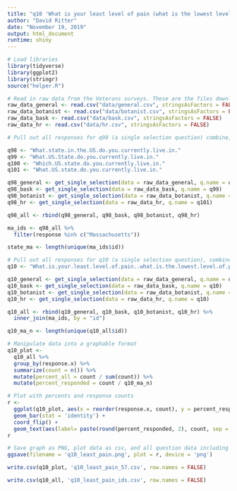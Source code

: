 ```yaml
---
title: "q10 'What is your least level of pain (what is the lowest level of pain you feel?)' (MA Veterans)"
author: "David Ritter"
date: "November 19, 2019"
output: html_document
runtime: shiny
---
```


```r
# Load libraries
library(tidyverse)
library(ggplot2)
library(stringr)
source("helper.R")
```

```r
# Read in raw data from the Veterans surveys. These are the files downloaded from survey monkey saved as a .csv
raw_data_general <- read.csv("data/general.csv", stringsAsFactors = FALSE)
raw_data_botanist <- read.csv("data/botanist.csv", stringsAsFactors = FALSE)
raw_data_bask <- read.csv("data/bask.csv", stringsAsFactors = FALSE)
raw_data_hr <- read.csv("data/hr.csv", stringsAsFactors = FALSE)
```

```r
# Pull out all responses for q98 (a single selection question) combine, then determine 'question n' (subsequent q are labeled for convenience, do not respond to survey q#)

q98 <- "What.state.in.the.US.do.you.currently.live.in."
q99 <- "What.US.State.do.you.currently.live.in."
q100 <- "Which.US.state.do.you.currently.live.in."
q101 <- "What.US.state.do.you.currently.live.in."

q98_general <- get_single_selection(data = raw_data_general, q.name = q98)
q98_bask <- get_single_selection(data = raw_data_bask, q.name = q99)
q98_botanist <- get_single_selection(data = raw_data_botanist, q.name = q100)
q98_hr <- get_single_selection(data = raw_data_hr, q.name = q101)

q98_all <- rbind(q98_general, q98_bask, q98_botanist, q98_hr)

ma_ids <- q98_all %>% 
  filter(response %in% c("Massachusetts"))

state_ma <- length(unique(ma_ids$id))
```

```r
# Pull out all responses for q10 (a single selection question), combine, then determine 'question n'
q10 <- "What.is.your.least.level.of.pain..what.is.the.lowest.level.of.pain.you.feel.."

q10_general <- get_single_selection(data = raw_data_general, q.name = q10)
q10_bask <- get_single_selection(data = raw_data_bask, q.name = q10)
q10_botanist <- get_single_selection(data = raw_data_botanist, q.name = q10)
q10_hr <- get_single_selection(data = raw_data_hr, q.name = q10)

q10_all <- rbind(q10_general, q10_bask, q10_botanist, q10_hr) %>%
  inner_join(ma_ids, by = "id")

q10_ma_n <- length(unique(q10_all$id))
```

```r
# Manipulate data into a graphable format
q10_plot <- 
  q10_all %>%
  group_by(response.x) %>%
  summarize(count = n()) %>%
  mutate(percent_all = count / sum(count)) %>%
  mutate(percent_responded = count / q10_ma_n)
```

```r
# Plot with percents and response counts
r <- 
  ggplot(q10_plot, aes(x = reorder(response.x, count), y = percent_responded)) +
  geom_bar(stat = 'identity') +
  coord_flip() +
  geom_text(aes(label= paste(round(percent_responded, 2), count, sep = "***")))
r
```

```r
# Save graph as PNG, plot data as csv, and all question data including response IDs as csv (save question n and N at end of plot file as "_x.x")
ggsave(filename = 'q10_least_pain.png', plot = r, device = 'png')

write.csv(q10_plot, 'q10_least_pain_57.csv', row.names = FALSE)

write.csv(q10_all, 'q10_least_pain_ids.csv', row.names = FALSE)
```